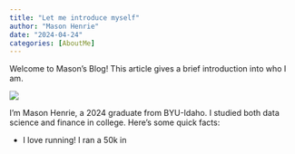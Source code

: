 ```yaml
---
title: "Let me introduce myself"
author: "Mason Henrie"
date: "2024-04-24"
categories: [AboutMe]
---
```


Welcome to Mason's Blog! This article gives a brief introduction into who I am.

![](thumbnail.jpg)

I'm Mason Henrie, a 2024 graduate from BYU-Idaho. I studied both data science and finance in college. Here's some quick facts:

- I love running! I ran a 50k in 